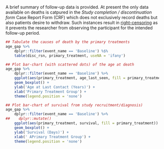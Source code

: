 A brief summary of follow-up data is provided.  At present the only data available on deaths is catpured in the *Study completion / discontinuation form* Case Report Form (CRF) which does not exclusively record deaths but also patients desire to withdraw.  Such instances result in [right-censoring](https://en.wikipedia.org/wiki/Survival_analysis#Censoring) as it prevents the researcher from observing the participant for the intended follow-up period.

```r
## Tabulate the causes of death by the primary treatments
age_gap %>%
    dplyr::filter(event_name == 'Baseline') %$%
    table(disc_rsn, primary_treatment, useNA = 'ifany')

## Plot bar-chart (with scattered dots) of the age at death
age_gap %>%
    dplyr::filter(event_name == 'Baseline') %>%
    ggplot(aes(primary_treatment, age_last_seen, fill = primary_treatment)) +
    geom_boxplot() +
    ylab('Age at Last Contact (Years)') +
    xlab('Primary Treatment Group') +
    theme(legend.position = 'none')

## Plot bar-chart of survival from study recruitment/diagnosis)
age_gap %>%
    dplyr::filter(event_name == 'Baseline') %>%
##    dplyr::mutate()
    ggplot(aes(primary_treatment, survival, fill = primary_treatment)) +
    geom_boxplot() +
    ylab('Survival (Days)') +
    xlab(' APrimary Treatment Group') +
    theme(legend.position = 'none')

```
